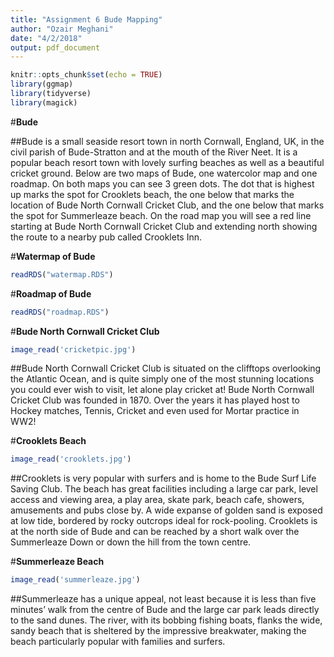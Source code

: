 ```yaml
---
title: "Assignment 6 Bude Mapping"
author: "Ozair Meghani"
date: "4/2/2018"
output: pdf_document
---
```


```r
knitr::opts_chunk$set(echo = TRUE)
library(ggmap)
library(tidyverse)
library(magick)
```

#**Bude**

##Bude is a small seaside resort town in north Cornwall, England, UK, in the civil parish of Bude-Stratton and at the mouth of the River Neet. It is a popular beach resort town with lovely surfing beaches as well as a beautiful cricket ground. Below are two maps of Bude, one watercolor map and one roadmap. On both maps you can see 3 green dots. The dot that is highest up marks the spot for Crooklets beach, the one below that marks the location of Bude North Cornwall Cricket Club, and the one below that marks the spot for Summerleaze beach. On the road map you will see a red line starting at Bude North Cornwall Cricket Club and extending north showing the route to a nearby pub called Crooklets Inn. 


#**Watermap of Bude**
```r
readRDS("watermap.RDS")
```

#**Roadmap of Bude**
```r
readRDS("roadmap.RDS")
```

#**Bude North Cornwall Cricket Club**
```r
image_read('cricketpic.jpg')
```

##Bude North Cornwall Cricket Club is situated on the clifftops overlooking the Atlantic Ocean, and is quite simply one of the most stunning locations you could ever wish to visit, let alone play cricket at! Bude North Cornwall Cricket Club was founded in 1870. Over the years it has played host to Hockey matches, Tennis, Cricket and even used for Mortar practice in WW2!

#**Crooklets Beach**
```r
image_read('crooklets.jpg')
```

##Crooklets is very popular with surfers and is home to the Bude Surf Life Saving Club.  The beach has great facilities including a large car park, level access and viewing area, a play area, skate park, beach cafe, showers, amusements and pubs close by. A wide expanse of golden sand is exposed at low tide, bordered by rocky outcrops ideal for rock-pooling. Crooklets is at the north side of Bude and can be reached by a short walk over the Summerleaze Down or down the hill from the town centre.

#**Summerleaze Beach**
```r
image_read('summerleaze.jpg')
```

##Summerleaze has a unique appeal, not least because it is less than five minutes’ walk from the centre of Bude and the large car park leads directly to the sand dunes. The river, with its bobbing fishing boats, flanks the wide, sandy beach that is sheltered by the impressive breakwater, making the beach particularly popular with families and surfers.